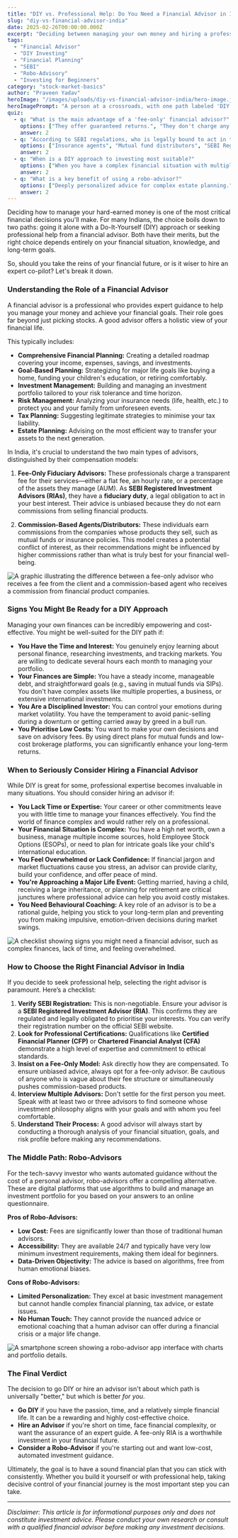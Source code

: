 ```yaml
---
title: "DIY vs. Professional Help: Do You Need a Financial Advisor in India?"
slug: "diy-vs-financial-advisor-india"
date: 2025-02-26T00:00:00.000Z
excerpt: "Deciding between managing your own money and hiring a professional can be tough. This guide breaks down when to DIY and when to seek expert financial advice in India."
tags:
  - "Financial Advisor"
  - "DIY Investing"
  - "Financial Planning"
  - "SEBI"
  - "Robo-Advisory"
  - "Investing for Beginners"
category: "stock-market-basics"
author: "Praveen Yadav"
heroImage: "/images/uploads/diy-vs-financial-advisor-india/hero-image.jpg"
heroImagePrompt: "A person at a crossroads, with one path labeled 'DIY Investing' showing a person managing charts on a laptop, and the other path labeled 'Financial Advisor' showing two people in a professional meeting."
quiz:
  - q: "What is the main advantage of a 'fee-only' financial advisor?"
    options: ["They offer guaranteed returns.", "They don't charge any fees.", "Their advice is unbiased as they don't earn commissions on products.", "They only work with high-net-worth individuals."]
    answer: 2
  - q: "According to SEBI regulations, who is legally bound to act in the client's best interest?"
    options: ["Insurance agents", "Mutual fund distributors", "SEBI Registered Investment Advisors (RIAs)", "Bank relationship managers"]
    answer: 2
  - q: "When is a DIY approach to investing most suitable?"
    options: ["When you have a complex financial situation with multiple assets.", "When you lack the time and interest to research investments.", "When your finances are straightforward and you enjoy managing them.", "When you frequently make emotional investment decisions."]
    answer: 2
  - q: "What is a key benefit of using a robo-advisor?"
    options: ["Deeply personalized advice for complex estate planning.", "In-person meetings and emotional coaching.", "Low-cost, automated investment management based on algorithms.", "They can help with tax evasion strategies."]
    answer: 2
---
```


Deciding how to manage your hard-earned money is one of the most critical financial decisions you'll make. For many Indians, the choice boils down to two paths: going it alone with a Do-It-Yourself (DIY) approach or seeking professional help from a financial advisor. Both have their merits, but the right choice depends entirely on your financial situation, knowledge, and long-term goals.

So, should you take the reins of your financial future, or is it wiser to hire an expert co-pilot? Let's break it down.

### Understanding the Role of a Financial Advisor

A financial advisor is a professional who provides expert guidance to help you manage your money and achieve your financial goals. Their role goes far beyond just picking stocks. A good advisor offers a holistic view of your financial life.

This typically includes:
*   **Comprehensive Financial Planning:** Creating a detailed roadmap covering your income, expenses, savings, and investments.
*   **Goal-Based Planning:** Strategizing for major life goals like buying a home, funding your children's education, or retiring comfortably.
*   **Investment Management:** Building and managing an investment portfolio tailored to your risk tolerance and time horizon.
*   **Risk Management:** Analyzing your insurance needs (life, health, etc.) to protect you and your family from unforeseen events.
*   **Tax Planning:** Suggesting legitimate strategies to minimise your tax liability.
*   **Estate Planning:** Advising on the most efficient way to transfer your assets to the next generation.

In India, it's crucial to understand the two main types of advisors, distinguished by their compensation models:

1.  **Fee-Only Fiduciary Advisors:** These professionals charge a transparent fee for their services—either a flat fee, an hourly rate, or a percentage of the assets they manage (AUM). As **SEBI Registered Investment Advisors (RIAs)**, they have a **fiduciary duty**, a legal obligation to act in your best interest. Their advice is unbiased because they do not earn commissions from selling financial products.

2.  **Commission-Based Agents/Distributors:** These individuals earn commissions from the companies whose products they sell, such as mutual funds or insurance policies. This model creates a potential conflict of interest, as their recommendations might be influenced by higher commissions rather than what is truly best for your financial well-being.

![A graphic illustrating the difference between a fee-only advisor who receives a fee from the client and a commission-based agent who receives a commission from financial product companies.](/images/uploads/diy-vs-financial-advisor-india/advisor-fee-models.png)

### Signs You Might Be Ready for a DIY Approach

Managing your own finances can be incredibly empowering and cost-effective. You might be well-suited for the DIY path if:

*   **You Have the Time and Interest:** You genuinely enjoy learning about personal finance, researching investments, and tracking markets. You are willing to dedicate several hours each month to managing your portfolio.
*   **Your Finances are Simple:** You have a steady income, manageable debt, and straightforward goals (e.g., saving in mutual funds via SIPs). You don't have complex assets like multiple properties, a business, or extensive international investments.
*   **You Are a Disciplined Investor:** You can control your emotions during market volatility. You have the temperament to avoid panic-selling during a downturn or getting carried away by greed in a bull run.
*   **You Prioritise Low Costs:** You want to make your own decisions and save on advisory fees. By using direct plans for mutual funds and low-cost brokerage platforms, you can significantly enhance your long-term returns.

### When to Seriously Consider Hiring a Financial Advisor

While DIY is great for some, professional expertise becomes invaluable in many situations. You should consider hiring an advisor if:

*   **You Lack Time or Expertise:** Your career or other commitments leave you with little time to manage your finances effectively. You find the world of finance complex and would rather rely on a professional.
*   **Your Financial Situation is Complex:** You have a high net worth, own a business, manage multiple income sources, hold Employee Stock Options (ESOPs), or need to plan for intricate goals like your child's international education.
*   **You Feel Overwhelmed or Lack Confidence:** If financial jargon and market fluctuations cause you stress, an advisor can provide clarity, build your confidence, and offer peace of mind.
*   **You're Approaching a Major Life Event:** Getting married, having a child, receiving a large inheritance, or planning for retirement are critical junctures where professional advice can help you avoid costly mistakes.
*   **You Need Behavioural Coaching:** A key role of an advisor is to be a rational guide, helping you stick to your long-term plan and preventing you from making impulsive, emotion-driven decisions during market swings.

![A checklist showing signs you might need a financial advisor, such as complex finances, lack of time, and feeling overwhelmed.](/images/uploads/diy-vs-financial-advisor-india/when-to-hire-advisor.png)

### How to Choose the Right Financial Advisor in India

If you decide to seek professional help, selecting the right advisor is paramount. Here’s a checklist:

1.  **Verify SEBI Registration:** This is non-negotiable. Ensure your advisor is a **SEBI Registered Investment Advisor (RIA)**. This confirms they are regulated and legally obligated to prioritise your interests. You can verify their registration number on the official SEBI website.
2.  **Look for Professional Certifications:** Qualifications like **Certified Financial Planner (CFP)** or **Chartered Financial Analyst (CFA)** demonstrate a high level of expertise and commitment to ethical standards.
3.  **Insist on a Fee-Only Model:** Ask directly how they are compensated. To ensure unbiased advice, always opt for a fee-only advisor. Be cautious of anyone who is vague about their fee structure or simultaneously pushes commission-based products.
4.  **Interview Multiple Advisors:** Don't settle for the first person you meet. Speak with at least two or three advisors to find someone whose investment philosophy aligns with your goals and with whom you feel comfortable.
5.  **Understand Their Process:** A good advisor will always start by conducting a thorough analysis of your financial situation, goals, and risk profile before making any recommendations.

### The Middle Path: Robo-Advisors

For the tech-savvy investor who wants automated guidance without the cost of a personal advisor, robo-advisors offer a compelling alternative. These are digital platforms that use algorithms to build and manage an investment portfolio for you based on your answers to an online questionnaire.

**Pros of Robo-Advisors:**
*   **Low Cost:** Fees are significantly lower than those of traditional human advisors.
*   **Accessibility:** They are available 24/7 and typically have very low minimum investment requirements, making them ideal for beginners.
*   **Data-Driven Objectivity:** The advice is based on algorithms, free from human emotional biases.

**Cons of Robo-Advisors:**
*   **Limited Personalization:** They excel at basic investment management but cannot handle complex financial planning, tax advice, or estate issues.
*   **No Human Touch:** They cannot provide the nuanced advice or emotional coaching that a human advisor can offer during a financial crisis or a major life change.

![A smartphone screen showing a robo-advisor app interface with charts and portfolio details.](/images/uploads/diy-vs-financial-advisor-india/robo-advisor-app.png)

### The Final Verdict

The decision to go DIY or hire an advisor isn't about which path is universally "better," but which is better *for you*.

*   **Go DIY** if you have the passion, time, and a relatively simple financial life. It can be a rewarding and highly cost-effective choice.
*   **Hire an Advisor** if you're short on time, face financial complexity, or want the assurance of an expert guide. A fee-only RIA is a worthwhile investment in your financial future.
*   **Consider a Robo-Advisor** if you're starting out and want low-cost, automated investment guidance.

Ultimately, the goal is to have a sound financial plan that you can stick with consistently. Whether you build it yourself or with professional help, taking decisive control of your financial journey is the most important step you can take.

---
*Disclaimer: This article is for informational purposes only and does not constitute investment advice. Please conduct your own research or consult with a qualified financial advisor before making any investment decisions.*